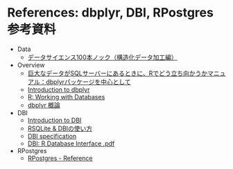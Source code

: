 # References: dbplyr, DBI, RPostgres 参考資料 {#references}
- Data
  - [データサイエンス100本ノック（構造化データ加工編）](https://github.com/The-Japan-DataScientist-Society/100knocks-preprocess)
- Overview
	- [巨大なデータがSQLサーバーにあるときに、Rでどう立ち向かうかマニュアル：dbplyrパッケージを中心として](https://yutatoyama.github.io/note/intro_R_for_SQL.html)
	- [Introduction to dbplyr](https://dbplyr.tidyverse.org/articles/dbplyr.html)
	- [R: Working with Databases](https://nuitrcs.github.io/databases_workshop/r/r_databases.html)
	- [dbplyr 概論](https://shena4746.github.io/dbplyr-overview/)
- DBI
	- [Introduction to DBI](https://dbi.r-dbi.org/articles/dbi)
	- [RSQLite & DBIの使い方](http://delta0726.web.fc2.com/packages/database/00_RSQLite.html)
	- [DBI specification](https://dbi.r-dbi.org/articles/spec)
	- [DBI: R Database Interface .pdf](https://cran.r-project.org/web/packages/DBI/DBI.pdf)
- RPostgres
	- [RPostgres - Reference](https://rpostgres.r-dbi.org/reference/index.html)
